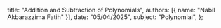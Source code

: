   title: "Addition and Subtraction of Polynomials",
  authors: [{ name: "Nabil Akbarazzima Fatih" }],
  date: "05/04/2025",
  subject: "Polynomial",
};
